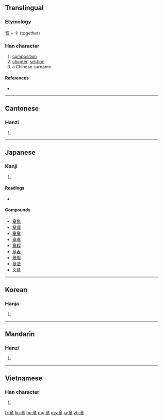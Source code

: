 ==Translingual==

===Etymology===
[[音]] + 十 (together)

===Han character===
{{Han char|rn=117|rad=立|as=06|sn=11|four=0040<sub>6</sub>|canj=卜廿日十 (YTAJ)}}

# [[composition]]
# [[chapter]], [[section]]
# a Chinese surname

====References====
* {{Han ref|kx=0871.080|dkj=25761|dj=1301.170|hdz=42709.040|uh=7AE0|ud=31456|bh=B3B9|bd=46009}}

----

==Cantonese==

===Hanzi===
{{yue-hanzi|jyut=|y=jeung1}}

# {{defn|Cantonese|sort=立06}}

----

==Japanese==

===Kanji===
{{ja-kanji|grade=3|rs=立06}}

# {{defn|Japanese|sort=立06}}

====Readings====
* {{ja-readings|on=[[しょう]] (shō)|kun=[[あや]] (aya), [[しるし]] (shirushi), [[あきらか]] (akiraka)}}

====Compounds====
* [[章魚]]
* [[章識]]
* [[章章]]
* [[章奏]]
* [[章程]]
* [[章表]]
* [[章服]]
* [[章法]]
* [[文章]]

----

==Korean==

===Hanja===
{{ko-hanja|hangeul=[[장]]|eumhun=|rv=jang|mr=chang|y=cang}}

# {{defn|Korean|sort=立06}}

----

==Mandarin==

===Hanzi===
{{cmn-hanzi|pin=[[zhāng]] ([[zhang1]])|wg=chang<sup>1</sup>}}

# {{defn|Mandarin|sort=立06}}

----

==Vietnamese==

===Han character===
{{vi-hantu|[[chương]]|rs=立06}}

# {{defn|Vietnamese|sort=立06}}

[[fr:章]]
[[ko:章]]
[[hu:章]]
[[mg:章]]
[[ms:章]]
[[ja:章]]
[[zh:章]]